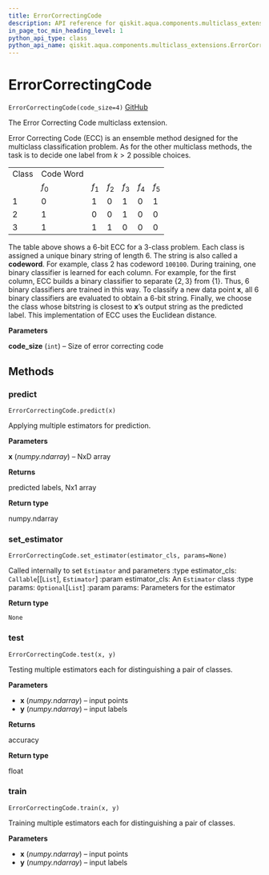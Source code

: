 ```yaml
---
title: ErrorCorrectingCode
description: API reference for qiskit.aqua.components.multiclass_extensions.ErrorCorrectingCode
in_page_toc_min_heading_level: 1
python_api_type: class
python_api_name: qiskit.aqua.components.multiclass_extensions.ErrorCorrectingCode
---
```


# ErrorCorrectingCode

<span id="qiskit.aqua.components.multiclass_extensions.ErrorCorrectingCode" />

`ErrorCorrectingCode(code_size=4)` [GitHub](https://github.com/qiskit-community/qiskit-aqua/tree/stable/0.7/qiskit/aqua/components/multiclass_extensions/error_correcting_code.py "view source code")

The Error Correcting Code multiclass extension.

Error Correcting Code (ECC) is an ensemble method designed for the multiclass classification problem. As for the other multiclass methods, the task is to decide one label from $k > 2$ possible choices.

|       |           |       |       |       |       |       |
| ----- | --------- | ----- | ----- | ----- | ----- | ----- |
| Class | Code Word |       |       |       |       |       |
|       | $f_0$     | $f_1$ | $f_2$ | $f_3$ | $f_4$ | $f_5$ |
| 1     | 0         | 1     | 0     | 1     | 0     | 1     |
| 2     | 1         | 0     | 0     | 1     | 0     | 0     |
| 3     | 1         | 1     | 1     | 0     | 0     | 0     |

The table above shows a 6-bit ECC for a 3-class problem. Each class is assigned a unique binary string of length 6. The string is also called a **codeword**. For example, class 2 has codeword `100100`. During training, one binary classifier is learned for each column. For example, for the first column, ECC builds a binary classifier to separate $\{2, 3\}$ from $\{1\}$. Thus, 6 binary classifiers are trained in this way. To classify a new data point $\mathbf{x}$, all 6 binary classifiers are evaluated to obtain a 6-bit string. Finally, we choose the class whose bitstring is closest to $\mathbf{x}$’s output string as the predicted label. This implementation of ECC uses the Euclidean distance.

**Parameters**

**code\_size** (`int`) – Size of error correcting code

## Methods

### predict

<span id="qiskit.aqua.components.multiclass_extensions.ErrorCorrectingCode.predict" />

`ErrorCorrectingCode.predict(x)`

Applying multiple estimators for prediction.

**Parameters**

**x** (*numpy.ndarray*) – NxD array

**Returns**

predicted labels, Nx1 array

**Return type**

numpy.ndarray

### set\_estimator

<span id="qiskit.aqua.components.multiclass_extensions.ErrorCorrectingCode.set_estimator" />

`ErrorCorrectingCode.set_estimator(estimator_cls, params=None)`

Called internally to set `Estimator` and parameters :type estimator\_cls: `Callable`\[\[`List`], `Estimator`] :param estimator\_cls: An `Estimator` class :type params: `Optional`\[`List`] :param params: Parameters for the estimator

**Return type**

`None`

### test

<span id="qiskit.aqua.components.multiclass_extensions.ErrorCorrectingCode.test" />

`ErrorCorrectingCode.test(x, y)`

Testing multiple estimators each for distinguishing a pair of classes.

**Parameters**

*   **x** (*numpy.ndarray*) – input points
*   **y** (*numpy.ndarray*) – input labels

**Returns**

accuracy

**Return type**

float

### train

<span id="qiskit.aqua.components.multiclass_extensions.ErrorCorrectingCode.train" />

`ErrorCorrectingCode.train(x, y)`

Training multiple estimators each for distinguishing a pair of classes.

**Parameters**

*   **x** (*numpy.ndarray*) – input points
*   **y** (*numpy.ndarray*) – input labels

